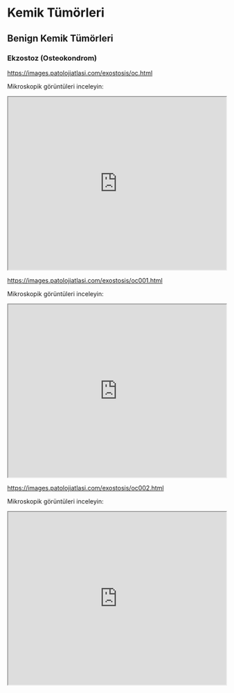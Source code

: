 # Kemik Tümörleri {#sec-kemik-tumorleri} 

## Benign Kemik Tümörleri {#sec-benign-kemik-tumorleri} 

### Ekzostoz (Osteokondrom) {#sec-ekzostoz} 

<https://images.patolojiatlasi.com/exostosis/oc.html>

Mikroskopik görüntüleri inceleyin:

<iframe src="https://images.patolojiatlasi.com/exostosis/oc.html" style="height:400px;width:100%;" data-external="1">

</iframe>

<https://images.patolojiatlasi.com/exostosis/oc001.html>

Mikroskopik görüntüleri inceleyin:

<iframe src="https://images.patolojiatlasi.com/exostosis/oc001.html" style="height:400px;width:100%;" data-external="1">

</iframe>

<https://images.patolojiatlasi.com/exostosis/oc002.html>

Mikroskopik görüntüleri inceleyin:

<iframe src="https://images.patolojiatlasi.com/exostosis/oc002.html" style="height:400px;width:100%;" data-external="1">

</iframe>



